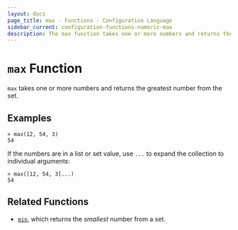 ```yaml
---
layout: docs
page_title: max - Functions - Configuration Language
sidebar_current: configuration-functions-numeric-max
description: The max function takes one or more numbers and returns the greatest number.
---
```


# `max` Function

`max` takes one or more numbers and returns the greatest number from the set.

## Examples

```
> max(12, 54, 3)
54
```

If the numbers are in a list or set value, use `...` to expand the collection
to individual arguments:

```
> max([12, 54, 3]...)
54
```

## Related Functions

- [`min`](./min.html), which returns the _smallest_ number from a set.
